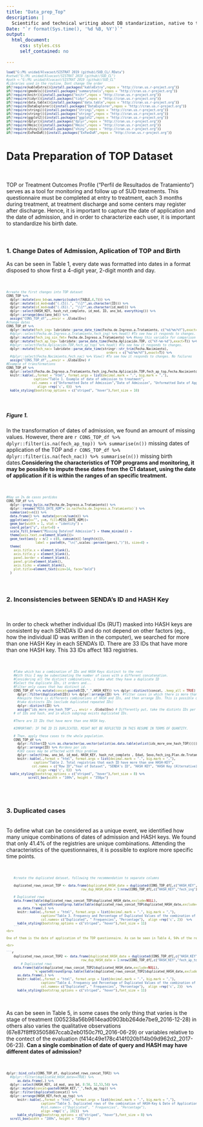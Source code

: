 ```yaml
---
title: "Data_prep_Top"
description: | 
  Scientific and technical writing about DB standarization, native to the web
Date: "`r format(Sys.time(), '%d %B, %Y')`"
output: 
  html_document:
     css: styles.css
     self_contained: no

---
```



<style type="text/css">
.tablelines table, .tablelines td, .tablelines th {
        border: 1px solid black;
        }
.centrado {
    text-align: center;
}
.justificado {
    text-align: justify;
}
.alert-danger {
  color: rgb(169,68,66) !important;
}
.alert-green {
  color: rgb(60,118,61) !important;
}
.purple {
    color:inherit;
  }
.purple:hover {
    color:rgb(107,79,187);
  }
.blue {
  color: blue;
}
.emphasized {
   font-size: .8em;
}
.note {
   font-size: .9em;
}
.table.center {
    margin-left:auto; 
    margin-right:auto;
  }
.table_wrapper{
    display: block;
    overflow-x: auto;
    white-space: nowrap;
}
code.r{
  font-size: 8px;
}
</style>


<!---

[//]: # (This is <span style="color: red">written in red</span>.)

[//]: # (Hey! Hover the cursor over me and guess what?! :) {: .purple})

[//]: # (I am in <span style="font-family:Papyrus; font-size:4em;">that!</span>)

[//]: #(#687886)

-->

```r
load("G:/Mi unidad/Alvacast/SISTRAT 2019 (github)/SUD_CL/.RData")
#setwd("G:/Mi unidad/Alvacast/SISTRAT 2019 (github)/SUD_CL")
#path <-"G:/Mi unidad/Alvacast/SISTRAT 2019 (github)/SUD_CL"
#Libraries used in the routine. Dont change the order
if(!require(kableExtra)){install.packages("kableExtra",repos = "http://cran.us.r-project.org")}
if(!require(gmodels)){install.packages("summarytools",repos = "http://cran.us.r-project.org")}
if(!require(knitr)){install.packages("knitr",repos = "http://cran.us.r-project.org")}
if(!require(tidyr)){install.packages("tidyr",repos = "http://cran.us.r-project.org")}
if(!require(data.table)){install.packages("data.table",repos = "http://cran.us.r-project.org")}
if(!require(DataExplorer)){install.packages("DataExplorer",repos = "http://cran.us.r-project.org")}
if(!require(stringi)){install.packages("stringi",repos = "http://cran.us.r-project.org")}
if(!require(stringr)){install.packages("stringr",repos = "http://cran.us.r-project.org")}
if(!require(ggplot2)){install.packages("ggplot2",repos = "http://cran.us.r-project.org")}
if(!require(dplyr)){install.packages("dplyr",repos = "http://cran.us.r-project.org")}
if(!require(Hmisc)){install.packages("Hmisc",repos = "http://cran.us.r-project.org")}
if(!require(shiny)){install.packages("shiny",repos = "http://cran.us.r-project.org")}
if(!require(ExPanDaR)){install.packages("ExPanDaR",repos = "http://cran.us.r-project.org")}
```

# Data Preparation of TOP Dataset

&nbsp;

TOP or Treatment Outcomes Profile ("Perfil de Resultados de Tratamiento") serves as a tool for monitoring and follow up of SUD treatments. This questionnaire must be completed at entry to treatment, each 3 months during treatment, at treatment discharge and some centers may register after discharge. Hence, it is important to capture the date of application and the date of admission, and in order to characterize each user, it is important to standardize his birth date.

&nbsp;
<br>

### 1. Change Dates of Admission, Aplication of TOP and Birth

As can be seen in Table 1, every date was formatted into dates in a format disposed to show first a 4-digit year, 2-digit month and day.

<br>

```r
#create the first changes into TOP dataset
CONS_TOP %>%
  dplyr::mutate(ano_bd=as.numeric(substr(TABLE,4,7))) %>%
  dplyr::mutate(id_mod=sub("(.{5}).", "\\1*",as.character(ID))) %>%
  dplyr::mutate(id_mod=sub("(.{6}).", "\\1*",as.character(id_mod))) %>% 
  dplyr::select(HASH_KEY, hash_rut_completo, id_mod, ID, ano_bd, everything()) %>%
  dplyr::arrange(desc(ano_bd)) %>% 
  assign("CONS_TOP_df",.,envir = .GlobalEnv)
#change dates
CONS_TOP_df %>%
  dplyr::mutate(fech_ing= lubridate::parse_date_time(Fecha.de.Ingreso.a.Tratamiento, c("%d/%m/%Y"),exact=T)) %>% #No parse failures
  #dplyr::select(Fecha.de.Ingreso.a.Tratamiento,fech_ing) %>% head() #To see how it responds to changes. Many null values
  dplyr::mutate(fech_ing_sin_fmt= Fecha.de.Ingreso.a.Tratamiento) %>% #keep this variable for comparison
  dplyr::mutate(fech_ap_top= lubridate::parse_date_time(Fecha.Aplicación.TOP, c("%Y-%m-%d"),exact=T)) %>% #No parse failures
  #dplyr::select(Fecha.Aplicación.TOP,fech_ap_top) %>% head() #To see how it responds to changes.
  dplyr::mutate(fech_nac= lubridate::parse_date_time(stringr::str_trim(Fecha.Nacimiento), 
                                                       orders = c("%d/%m/%Y"),exact=T)) %>%
  #dplyr::select(Fecha.Nacimiento,fech_nac) %>% View() #To see how it responds to changes. No failures
  assign("CONS_TOP_df",.,envir = .GlobalEnv) #
#Example of transformations
CONS_TOP_df %>%
  dplyr::select(Fecha.de.Ingreso.a.Tratamiento,fech_ing,Fecha.Aplicación.TOP,fech_ap_top,Fecha.Nacimiento,fech_nac) %>% head() %>%
  knitr::kable(.,format = "html", format.args = list(decimal.mark = ".", big.mark = ","),
               caption="Table 1. Example of date of admission to treatment",
              col.names = c("Unformatted Date of Admission","Date of Admission", "Unformatted Date of Application", "Date of Application", "Unformatted Date of Birth","Date of Birth"),
                 align =rep('c', 6))  %>%
  kable_styling(bootstrap_options = c("striped", "hover"),font_size = 10)
```

&nbsp;
<br>

##### Figure 1.

In the transformation of dates of admission, we found an amount of missing values. However, there are `r CONS_TOP_df %>% dplyr::filter(is.na(fech_ap_top)) %>% summarise(n())` missing dates of application of the TOP and  `r CONS_TOP_df %>% dplyr::filter(is.na(fech_nac)) %>% summarise(n())` missing birth dates.**Considering the characteristics of TOP programs and monitoring, it may be possible to impute these dates from the C1 dataset, using the date of application if it is within the ranges of an specific treatment.**

<br>

```r
#Hay un 1% de casos perdidos
CONS_TOP_df %>%
  dplyr::group_by(is.na(Fecha.de.Ingreso.a.Tratamiento)) %>% 
  dplyr::rename("MISS_DATE_ADM"=`is.na(Fecha.de.Ingreso.a.Tratamiento)`) %>% 
  summarise(n=n()) %>% 
  data.frame() %>%  mutate(perc=n/sum(n)) %>%
  ggplot(aes(x="", y=n, fill=MISS_DATE_ADM))+
  geom_bar(width = 1, stat = "identity") +
  coord_polar("y", start=0) + 
  scale_fill_brewer("Missing Date\nof Admission") + theme_minimal() +
  theme(axis.text.x=element_blank())+
  geom_text(aes(y = n/2 + c(0, cumsum(n)[-length(n)]), 
                label = paste0(n, "\n(",scales::percent(perc),")")), size=4) +
  theme(
    axis.title.x = element_blank(),
    axis.title.y = element_blank(),
    panel.border = element_blank(),
    panel.grid=element_blank(),
    axis.ticks = element_blank(),
    plot.title=element_text(size=14, face="bold")
  ) 
```

<br>

### 2. Inconsistencies between SENDA's ID and HASH Key

<br>

In order to check whether individual IDs (RUT) masked into HASH keys are consistent by each SENDA's ID and do not depend on other factors (eg., how the individual ID was written in the computer), we searched for more than one HASH Key in each SENDA's ID. There are 33 IDs that have more than one HASH key. This 33 IDs affect 183 registries.

<br>

```r
    #Take which has a combination of IDs and HASH Keys distinct to the rest
    #With this I may be subestimating the number of cases with a different concatenation.
    #Considering all the distinct combinations, i take what they have a duplicate ID
    #Select the duplicate IDs, it orders and...
    #Filter only cases that has distinct id.
    CONS_TOP_df %>% mutate(concat=paste0(ID,"_",HASH_KEY)) %>% dplyr::distinct(concat, .keep_all = TRUE) %>% #once here, n° of cases has been replaced by distinct or unique combinations of IDs and HASH keys.
      dplyr::filter(duplicated(ID)) %>% dplyr::arrange(ID) %>%  #filter cases in which there is more than one ID, 
      #despite there is differents combinations of HASH and IDs, and then arrange IDs. This is possible only if a different HASH-Key contains more than one ID or viceversa.
      #take distincts IDs (exclude duplicated repeated IDs)
      dplyr::distinct(ID) %>% 
      assign("ids_more_one_hash_TOP",., envir = .GlobalEnv) # Differently put, take the distints IDs per HASH-Key, of the cases in which there are different combinations                                                      
    # of IDs and hash, and in which subgroup exists duplicated IDs.
    
    #There are 33 IDs that have more than one HASH key.
    
    #IMPORTANT: IF THE ID IS DUPLICATED, MIGHT NOT BE REFLECTED IN THIS RESUME IN TERMS OF QUANTITY.
    
    # Then, apply these cases to the whole population. 
    CONS_TOP_df %>%
      dplyr::filter(ID %in% as.character(as.vector(unlist(as.data.table(unlist(ids_more_one_hash_TOP)))))) %>% # Select IDs of cited cases
      dplyr::arrange(ID) %>% #ordeno por ids 
      #183 cases may be affected with this problem
      dplyr::select(row, ano_bd, id_mod, HASH_KEY, hash_rut_completo , Edad, Sexo,fech_ing,Plan.de.Tratamiento, Nombre.del.Centro, Tipo.Centro, Región.Centro, Comentario) %>%
      knitr::kable(.,format = "html", format.args = list(decimal.mark = ".", big.mark = ","),
               caption="Table 2. Total registries that each ID have more than one HASH-KEY",
              col.names = c("Row ID","Year of Dataset", "SENDA's ID", "HASH KEY", "HASH Key (Alternative)","Year", "Sex", "Date of Admission", "Treatment Plan", "Center", "Type of Center", "Region", "Comment"),
                 align =rep('c', 6))  %>%
  kable_styling(bootstrap_options = c("striped", "hover"),font_size = 8) %>%
            scroll_box(width = "100%", height = "350px")

```
<br>
&nbsp;

### 3. Duplicated cases

<br>
To define what can be considered as a unique event, we identified how many unique combinations of dates of admission and HASH keys. We found that only 41.4% of the registries are unique combinations. Attending the characteristics of the questionnaires, it is possible to explore more specific time points.

<br>


```r
    #create the duplicated dataset, following the recommendation to separate columns
    
    duplicated_rows_concat_TOP <- data.frame(duplicated_HASH_date = duplicated(CONS_TOP_df[,c("HASH_KEY","fech_ing")]), 
                                         row_dup_HASH_date = 1:nrow(CONS_TOP_df[,c("HASH_KEY","fech_ing")])) #%>%
    
    # Duplicated rows
    data.frame(table(duplicated_rows_concat_TOP$duplicated_HASH_date,exclude=NULL),
               `%`=paste0(round(prop.table(table(duplicated_rows_concat_TOP$duplicated_HASH_date,exclude=NULL)),3)*100,"%")) %>%
      as.data.frame(.) %>%
      knitr::kable(.,format = "html", format.args = list(decimal.mark = ".", big.mark = ","),
                   caption="Table 3. Frequency and Percentage of Duplicated Values of the combination of HASH-Key & Date of Admission", 
                   col.names= c("Duplicated", " Frequencies", "Percentage"),  align =rep('c', 2))  %>%
      kable_styling(bootstrap_options = c("striped", "hover"),font_size = 11)
    ```
<br>

One of them is the date of application of the TOP questionnaire. As can be seen in Table 4, 94% of the registries are unique combinations of date of application of the TOP questionnaire and HASH key.

<br>

```r
    duplicated_rows_concat_TOP2 <- data.frame(duplicated_HASH_date = duplicated(CONS_TOP_df[,c("HASH_KEY","fech_ap_top")]), 
                                         row_dup_HASH_date = 1:nrow(CONS_TOP_df[,c("HASH_KEY","fech_ap_top")])) #%>%
        # Duplicated rows
    data.frame(table(duplicated_rows_concat_TOP2$duplicated_HASH_date,exclude=NULL),
               `%`=paste0(round(prop.table(table(duplicated_rows_concat_TOP2$duplicated_HASH_date,exclude=NULL)),3)*100,"%")) %>%
      as.data.frame(.) %>%
      knitr::kable(.,format = "html", format.args = list(decimal.mark = ".", big.mark = ","),
                   caption="Table 4. Frequency and Percentage of Duplicated Values of the combination of HASH-Key & Date of Application of TOP", 
                   col.names= c("Duplicated", " Frequencies", "Percentage"),  align =rep('c', 2))  %>%
      kable_styling(bootstrap_options = c("striped", "hover"),font_size = 11)
```
<br>

  As can be seen in Table 5, in some cases the only thing that varies is the stage of treatment (005238a56b9614ead0903bb264de7be9_2016-12-28) in others also varies the qualitative observations (67e87f8ff93505867ccab2eb0150c7f0_2016-06-29) or variables relative to the contect of the evaluation (f414c49e178c414f020b114b09d962d2_2017-06-23). **Can a single  combination of date of query and HASH may have different dates of admission?**

<br>

```r
dplyr::bind_cols(CONS_TOP_df, duplicated_rows_concat_TOP2) %>%
  #dplyr::filter(duplicated_HASH_date==TRUE) %>%
      as.data.frame(.) %>%
  dplyr::select(HASH_KEY, id_mod, ano_bd, 8:50, 52,53,54) %>%
  dplyr::mutate(concat=paste0(HASH_KEY,"_",fech_ap_top)) %>%
  dplyr::filter(duplicated(concat)) %>% 
  dplyr::arrange(HASH_KEY,fech_ap_top) %>%
      knitr::kable(.,format = "html", format.args = list(decimal.mark = ".", big.mark = ","),
                   caption="Table 5. Duplicated rows of the combination of HASH-Key & Date of Application of TOP", 
                   #col.names= c("Duplicated", " Frequencies", "Percentage"),
                   align =rep('c', 102))  %>%
      kable_styling(bootstrap_options = c("striped", "hover"),font_size = 8) %>%
  scroll_box(width = "100%", height = "350px")
```